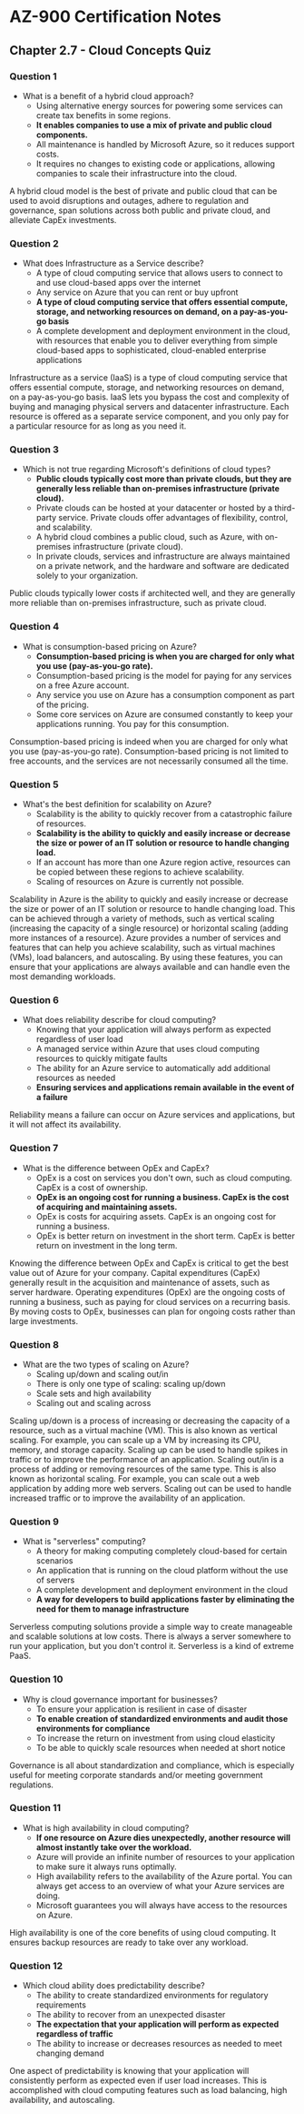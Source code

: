 # AZ-900 Certification Notes
## Chapter 2.7 - Cloud Concepts Quiz

### Question 1
* What is a benefit of a hybrid cloud approach?
	* Using alternative energy sources for powering some services can create tax benefits in some regions.
	* **It enables companies to use a mix of private and public cloud components.**
	* All maintenance is handled by Microsoft Azure, so it reduces support costs.
	* It requires no changes to existing code or applications, allowing companies to scale their infrastructure into the cloud.

A hybrid cloud model is the best of private and public cloud that can be used to avoid disruptions and outages, adhere to regulation and governance, span solutions across both public and private cloud, and alleviate CapEx investments.

### Question 2
* What does Infrastructure as a Service describe?
	* A type of cloud computing service that allows users to connect to and use cloud-based apps over the internet
	* Any service on Azure that you can rent or buy upfront
	* **A type of cloud computing service that offers essential compute, storage, and networking resources on demand, on a pay-as-you-go basis**
	* A complete development and deployment environment in the cloud, with resources that enable you to deliver everything from simple cloud-based apps to sophisticated, cloud-enabled enterprise applications

Infrastructure as a service (IaaS) is a type of cloud computing service that offers essential compute, storage, and networking resources on demand, on a pay-as-you-go basis. IaaS lets you bypass the cost and complexity of buying and managing physical servers and datacenter infrastructure. Each resource is offered as a separate service component, and you only pay for a particular resource for as long as you need it.

### Question 3
* Which is not true regarding Microsoft's definitions of cloud types?
	* **Public clouds typically cost more than private clouds, but they are generally less reliable than on-premises infrastructure (private cloud).**
	* Private clouds can be hosted at your datacenter or hosted by a third-party service. Private clouds offer advantages of flexibility, control, and scalability.
	* A hybrid cloud combines a public cloud, such as Azure, with on-premises infrastructure (private cloud).
	* In private clouds, services and infrastructure are always maintained on a private network, and the hardware and software are dedicated solely to your organization.

Public clouds typically lower costs if architected well, and they are generally more reliable than on-premises infrastructure, such as private cloud.

### Question 4
* What is consumption-based pricing on Azure?
	* **Consumption-based pricing is when you are charged for only what you use (pay-as-you-go rate).**
	* Consumption-based pricing is the model for paying for any services on a free Azure account.
	* Any service you use on Azure has a consumption component as part of the pricing.
	* Some core services on Azure are consumed constantly to keep your applications running. You pay for this consumption.

Consumption-based pricing is indeed when you are charged for only what you use (pay-as-you-go rate). Consumption-based pricing is not limited to free accounts, and the services are not necessarily consumed all the time.

### Question 5
* What's the best definition for scalability on Azure?
	* Scalability is the ability to quickly recover from a catastrophic failure of resources.
	* **Scalability is the ability to quickly and easily increase or decrease the size or power of an IT solution or resource to handle changing load.**
	* If an account has more than one Azure region active, resources can be copied between these regions to achieve scalability.
	* Scaling of resources on Azure is currently not possible.

Scalability in Azure is the ability to quickly and easily increase or decrease the size or power of an IT solution or resource to handle changing load. This can be achieved through a variety of methods, such as vertical scaling (increasing the capacity of a single resource) or horizontal scaling (adding more instances of a resource). Azure provides a number of services and features that can help you achieve scalability, such as virtual machines (VMs), load balancers, and autoscaling. By using these features, you can ensure that your applications are always available and can handle even the most demanding workloads.

### Question 6
* What does reliability describe for cloud computing?
	* Knowing that your application will always perform as expected regardless of user load
	* A managed service within Azure that uses cloud computing resources to quickly mitigate faults
	* The ability for an Azure service to automatically add additional resources as needed
	* **Ensuring services and applications remain available in the event of a failure**

Reliability means a failure can occur on Azure services and applications, but it will not affect its availability.

### Question 7
* What is the difference between OpEx and CapEx?
	* OpEx is a cost on services you don't own, such as cloud computing. CapEx is a cost of ownership.
	* **OpEx is an ongoing cost for running a business. CapEx is the cost of acquiring and maintaining assets.**
	* OpEx is costs for acquiring assets. CapEx is an ongoing cost for running a business.
	* OpEx is better return on investment in the short term. CapEx is better return on investment in the long term.

Knowing the difference between OpEx and CapEx is critical to get the best value out of Azure for your company. Capital expenditures (CapEx) generally result in the acquisition and maintenance of assets, such as server hardware. Operating expenditures (OpEx) are the ongoing costs of running a business, such as paying for cloud services on a recurring basis. By moving costs to OpEx, businesses can plan for ongoing costs rather than large investments.

### Question 8
* What are the two types of scaling on Azure?
	* Scaling up/down and scaling out/in
	* There is only one type of scaling: scaling up/down
	* Scale sets and high availability
	* Scaling out and scaling across

Scaling up/down is a process of increasing or decreasing the capacity of a resource, such as a virtual machine (VM). This is also known as vertical scaling. For example, you can scale up a VM by increasing its CPU, memory, and storage capacity. Scaling up can be used to handle spikes in traffic or to improve the performance of an application. Scaling out/in is a process of adding or removing resources of the same type. This is also known as horizontal scaling. For example, you can scale out a web application by adding more web servers. Scaling out can be used to handle increased traffic or to improve the availability of an application.

### Question 9
* What is "serverless" computing?
	* A theory for making computing completely cloud-based for certain scenarios
	* An application that is running on the cloud platform without the use of servers
	* A complete development and deployment environment in the cloud
	* **A way for developers to build applications faster by eliminating the need for them to manage infrastructure**

Serverless computing solutions provide a simple way to create manageable and scalable solutions at low costs. There is always a server somewhere to run your application, but you don't control it. Serverless is a kind of extreme PaaS.

### Question 10
* Why is cloud governance important for businesses?
	* To ensure your application is resilient in case of disaster
	* **To enable creation of standardized environments and audit those environments for compliance**
	* To increase the return on investment from using cloud elasticity
	* To be able to quickly scale resources when needed at short notice

Governance is all about standardization and compliance, which is especially useful for meeting corporate standards and/or meeting government regulations.

### Question 11
* What is high availability in cloud computing?
	* **If one resource on Azure dies unexpectedly, another resource will almost instantly take over the workload.**
	* Azure will provide an infinite number of resources to your application to make sure it always runs optimally.
	* High availability refers to the availability of the Azure portal. You can always get access to an overview of what your Azure services are doing.
	* Microsoft guarantees you will always have access to the resources on Azure.

High availability is one of the core benefits of using cloud computing. It ensures backup resources are ready to take over any workload.

### Question 12
* Which cloud ability does predictability describe?
	* The ability to create standardized environments for regulatory requirements
	* The ability to recover from an unexpected disaster
	* **The expectation that your application will perform as expected regardless of traffic**
	* The ability to increase or decreases resources as needed to meet changing demand

One aspect of predictability is knowing that your application will consistently perform as expected even if user load increases. This is accomplished with cloud computing features such as load balancing, high availability, and autoscaling.